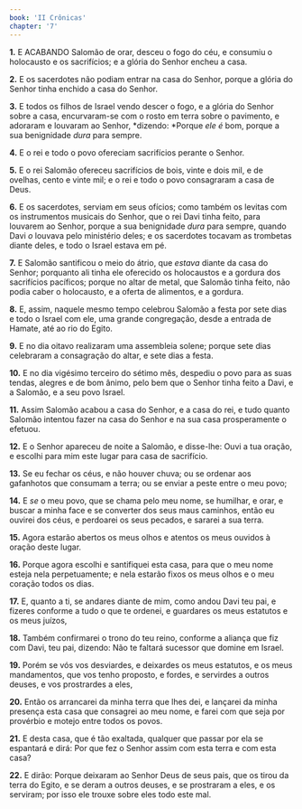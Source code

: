```yaml
---
book: 'II Crônicas'
chapter: '7'
---
```


**1.** E ACABANDO Salomão de orar, desceu o fogo do céu, e consumiu o holocausto e os sacrifícios; e a glória do Senhor encheu a casa.

**2.** E os sacerdotes não podiam entrar na casa do Senhor, porque a glória do Senhor tinha enchido a casa do Senhor.

**3.** E todos os filhos de Israel vendo descer o fogo, e a glória do Senhor sobre a casa, encurvaram-se com o rosto em terra sobre o pavimento, e adoraram e louvaram ao Senhor, *dizendo: *Porque *ele é* bom, porque a sua benignidade *dura* para sempre.

**4.** E o rei e todo o povo ofereciam sacrifícios perante o Senhor.

**5.** E o rei Salomão ofereceu sacrifícios de bois, vinte e dois mil, e de ovelhas, cento e vinte mil; e o rei e todo o povo consagraram a casa de Deus.

**6.** E os sacerdotes, serviam em seus ofícios; como também os levitas com os instrumentos musicais do Senhor, que o rei Davi tinha feito, para louvarem ao Senhor, porque a sua benignidade *dura* para sempre, quando Davi *o* louvava pelo ministério deles; e os sacerdotes tocavam as trombetas diante deles, e todo o Israel estava em pé.

**7.** E Salomão santificou o meio do átrio, que *estava* diante da casa do Senhor; porquanto ali tinha ele oferecido os holocaustos e a gordura dos sacrifícios pacíficos; porque no altar de metal, que Salomão tinha feito, não podia caber o holocausto, e a oferta de alimentos, e a gordura.

**8.** E, assim, naquele mesmo tempo celebrou Salomão a festa por sete dias e todo o Israel com ele, uma grande congregação, desde a entrada de Hamate, até ao rio do Egito.

**9.** E no dia oitavo realizaram uma assembleia solene; porque sete dias celebraram a consagração do altar, e sete dias a festa.

**10.** E no dia vigésimo terceiro do sétimo mês, despediu o povo para as suas tendas, alegres e de bom ânimo, pelo bem que o Senhor tinha feito a Davi, e a Salomão, e a seu povo Israel.

**11.** Assim Salomão acabou a casa do Senhor, e a casa do rei, e tudo quanto Salomão intentou fazer na casa do Senhor e na sua casa prosperamente o efetuou.

**12.** E o Senhor apareceu de noite a Salomão, e disse-lhe: Ouvi a tua oração, e escolhi para mim este lugar para casa de sacrifício.

**13.** Se eu fechar os céus, e não houver chuva; ou se ordenar aos gafanhotos que consumam a terra; ou se enviar a peste entre o meu povo;

**14.** E *se* o meu povo, que se chama pelo meu nome, se humilhar, e orar, e buscar a minha face e se converter dos seus maus caminhos, então eu ouvirei dos céus, e perdoarei os seus pecados, e sararei a sua terra.

**15.** Agora estarão abertos os meus olhos e atentos os meus ouvidos à oração deste lugar.

**16.** Porque agora escolhi e santifiquei esta casa, para que o meu nome esteja nela perpetuamente; e nela estarão fixos os meus olhos e o meu coração todos os dias.

**17.** E, quanto a ti, se andares diante de mim, como andou Davi teu pai, e fizeres conforme a tudo o que te ordenei, e guardares os meus estatutos e os meus juízos,

**18.** Também confirmarei o trono do teu reino, conforme a aliança que fiz com Davi, teu pai, dizendo: Não te faltará sucessor que domine em Israel.

**19.** Porém se vós vos desviardes, e deixardes os meus estatutos, e os meus mandamentos, que vos tenho proposto, e fordes, e servirdes a outros deuses, e vos prostrardes a eles,

**20.** Então os arrancarei da minha terra que lhes dei, e lançarei da minha presença esta casa que consagrei ao meu nome, e farei com que seja por provérbio e motejo entre todos os povos.

**21.** E desta casa, que é tão exaltada, qualquer que passar por ela se espantará e dirá: Por que fez o Senhor assim com esta terra e com esta casa?

**22.** E dirão: Porque deixaram ao Senhor Deus de seus pais, que os tirou da terra do Egito, e se deram a outros deuses, e se prostraram a eles, e os serviram; por isso ele trouxe sobre eles todo este mal.